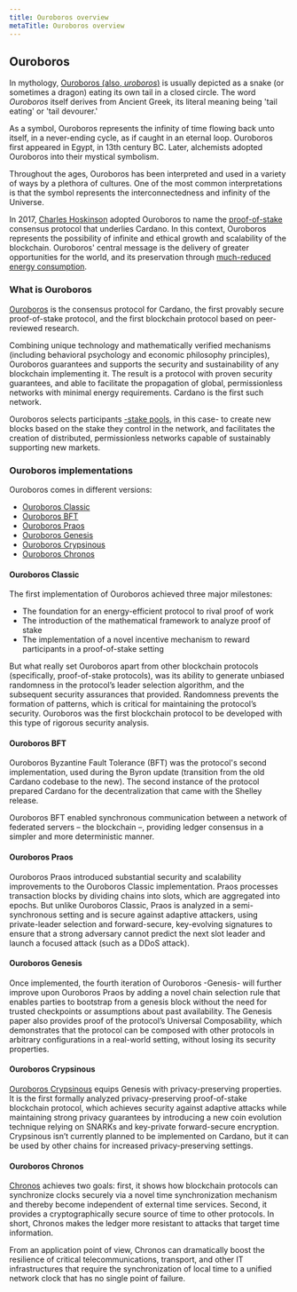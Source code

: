 ```yaml
---
title: Ouroboros overview
metaTitle: Ouroboros overview
---
```


## Ouroboros

In mythology, [Ouroboros (also, *uroboros*)](https://en.wikipedia.org/wiki/Ouroboros) is usually depicted as a snake (or sometimes a dragon) eating its own tail in a closed circle. The word *Ouroboros* itself derives from Ancient Greek, its literal meaning being 'tail eating' or 'tail devourer.' 

As a symbol, Ouroboros represents the infinity of time flowing back unto itself, in a never-ending cycle, as if caught in an eternal loop. Ouroboros first appeared in Egypt, in 13th century BC. Later, alchemists adopted Ouroboros into their mystical symbolism.

Throughout the ages, Ouroboros has been interpreted and used in a variety of ways by a plethora of cultures. One of the most common interpretations is that the symbol represents the interconnectedness and infinity of the Universe.

In 2017, [Charles Hoskinson](https://en.wikipedia.org/wiki/Charles_Hoskinson) adopted Ouroboros to name the [proof-of-stake](https://docs.cardano.org/new-to-cardano/proof-of-stake) consensus protocol that underlies Cardano. In this context, Ouroboros represents the possibility of infinite and ethical growth and scalability of the blockchain. Ouroboros' central message is the delivery of greater opportunities for the world, and its preservation through [much-reduced energy consumption](https://iohk.io/en/blog/posts/2021/08/17/why-they-re-calling-cardano-the-green-blockchain/).


### What is Ouroboros

[Ouroboros](https://eprint.iacr.org/2016/889.pdf) is the consensus protocol for Cardano, the first provably secure proof-of-stake protocol, and the first blockchain protocol based on peer-reviewed research. 

Combining unique technology and mathematically verified mechanisms (including behavioral psychology and economic philosophy principles), Ouroboros guarantees and supports the security and sustainability of any blockchain implementing it. The result is a protocol with proven security guarantees, and able to facilitate the propagation of global, permissionless networks with minimal energy requirements. Cardano is the first such network.

Ouroboros selects participants [-stake pools](https://docs.cardano.org/getting-started/operating-a-stake-pool/about-stake-pools), in this case- to create new blocks based on the stake they control in the network, and facilitates the creation of distributed, permissionless networks capable of sustainably supporting new markets.

### Ouroboros implementations

Ouroboros comes in different versions:

-   [Ouroboros Classic](https://iohk.io/en/research/library/papers/ouroborosa-provably-secure-proof-of-stake-blockchain-protocol/)
-   [Ouroboros BFT](https://iohk.io/en/research/library/papers/ouroboros-bfta-simple-byzantine-fault-tolerant-consensus-protocol/)
-   [Ouroboros Praos](https://iohk.io/en/research/library/papers/ouroboros-praosan-adaptively-securesemi-synchronous-proof-of-stake-protocol/)
-   [Ouroboros Genesis](https://iohk.io/en/research/library/papers/ouroboros-genesiscomposable-proof-of-stake-blockchains-with-dynamic-availability/)
-   [Ouroboros Crypsinous](https://iohk.io/en/research/library/papers/ouroboros-crypsinousprivacy-preserving-proof-of-stake/)
-   [Ouroboros Chronos](https://iohk.io/en/research/library/papers/ouroboros-chronospermissionless-clock-synchronization-via-proof-of-stake/)

#### Ouroboros Classic

The first implementation of Ouroboros achieved three major milestones:

- The foundation for an energy-efficient protocol to rival proof of work
- The introduction of the mathematical framework to analyze proof of stake
- The implementation of a novel incentive mechanism to reward participants in a proof-of-stake setting

But what really set Ouroboros apart from other blockchain protocols (specifically, proof-of-stake protocols), was its ability to generate unbiased randomness in the protocol’s leader selection algorithm, and the subsequent security assurances that provided. Randomness prevents the formation of patterns, which is critical for maintaining the protocol’s security. Ouroboros was the first blockchain protocol to be developed with this type of rigorous security analysis.


#### Ouroboros BFT

Ouroboros Byzantine Fault Tolerance (BFT) was the protocol's second implementation, used during the Byron update (transition from the old Cardano codebase to the new). The second instance of the protocol prepared Cardano for the decentralization that came with the Shelley release.

Ouroboros BFT enabled synchronous communication between a network of federated servers – the blockchain –, providing ledger consensus in a simpler and more deterministic manner.

#### Ouroboros Praos

Ouroboros Praos introduced substantial security and scalability improvements to the Ouroboros Classic implementation. Praos processes transaction blocks by dividing chains into slots, which are aggregated into epochs. But unlike Ouroboros Classic, Praos is analyzed in a semi-synchronous setting and is secure against adaptive attackers, using private-leader selection and forward-secure, key-evolving signatures to ensure that a strong adversary cannot predict the next slot leader and launch a focused attack (such as a DDoS attack).

#### Ouroboros Genesis

Once implemented, the fourth iteration of Ouroboros -Genesis- will further improve upon Ouroboros Praos by adding a novel chain selection rule that enables parties to bootstrap from a genesis block without the need for trusted checkpoints or assumptions about past availability. The Genesis paper also provides proof of the protocol’s Universal Composability, which demonstrates that the protocol can be composed with other protocols in arbitrary configurations in a real-world setting, without losing its security properties.

#### Ouroboros Crypsinous

[Ouroboros Crypsinous](https://iohk.io/en/research/library/papers/ouroboros-crypsinousprivacy-preserving-proof-of-stake/) equips Genesis with privacy-preserving properties. It is the first formally analyzed privacy-preserving proof-of-stake blockchain protocol, which achieves security against adaptive attacks while maintaining strong privacy guarantees by introducing a new coin evolution technique relying on SNARKs and key-private forward-secure encryption. Crypsinous isn’t currently planned to be implemented on Cardano, but it can be used by other chains for increased privacy-preserving settings.

#### Ouroboros Chronos

[Chronos](https://iohk.io/en/blog/posts/2021/10/27/ouroboros-chronos-provides-the-first-high-resilience-cryptographic-time-source-based-on-blockchain/) achieves two goals: first, it shows how blockchain protocols can synchronize clocks securely via a novel time synchronization mechanism and thereby become independent of external time services. Second, it provides a cryptographically secure source of time to other protocols. In short, Chronos makes the ledger more resistant to attacks that target time information.

From an application point of view, Chronos can dramatically boost the resilience of critical telecommunications, transport, and other IT infrastructures that require the synchronization of local time to a unified network clock that has no single point of failure.
